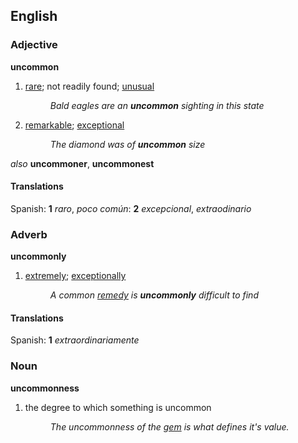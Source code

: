 == English == 
=== Adjective ===
'''uncommon'''
# [[rare]]; not readily found; [[unusual]]
#:''Bald eagles are an '''uncommon''' sighting in this state''
# [[remarkable]]; [[exceptional]]
#:''The diamond was of '''uncommon''' size''

''also''
'''uncommoner''', '''uncommonest'''

====Translations====
Spanish: '''1''' ''raro'', ''poco común'': '''2''' ''excepcional'', ''extraodinario''

=== Adverb ===
'''uncommonly'''
# [[extreme]]ly; [[exceptional]]ly
#:''A common [[remedy]] is '''uncommonly''' difficult to find''

====Translations====
Spanish: '''1''' ''extraordinariamente''

=== Noun ===
'''uncommonness'''
# the degree to which something is uncommon
#:''The uncommonness of the [[gem]] is what defines it's value.''